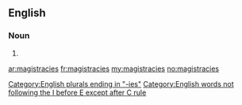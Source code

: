 ==English==

===Noun===
{{head|en}}

# {{plural of|magistracy}}

[[Category:English plurals ending in "-ies"]]
[[Category:English words not following the I before E except after C rule]]

[[ar:magistracies]]
[[fr:magistracies]]
[[my:magistracies]]
[[no:magistracies]]